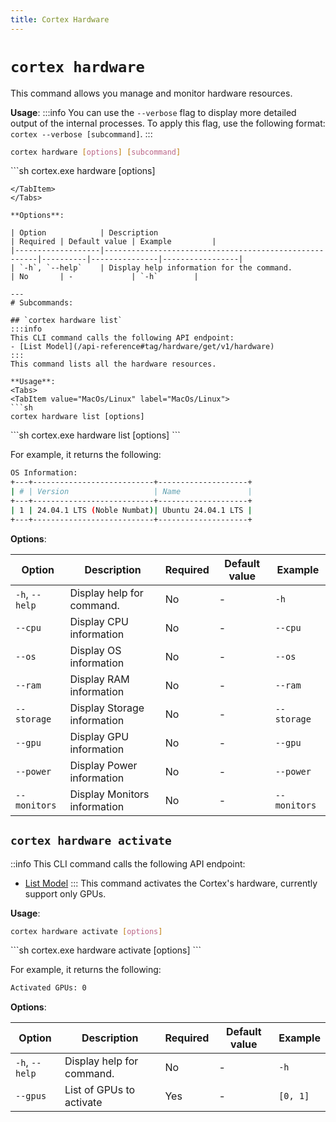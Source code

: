 ```yaml
---
title: Cortex Hardware
---
```



# `cortex hardware`

This command allows you manage and monitor hardware resources.


**Usage**:
:::info
You can use the `--verbose` flag to display more detailed output of the internal processes. To apply this flag, use the following format: `cortex --verbose [subcommand]`.
:::
<Tabs>
  <TabItem value="MacOs/Linux" label="MacOs/Linux">
  ```sh
  cortex hardware [options] [subcommand]
  ```
  </TabItem>
  <TabItem value="Windows" label="Windows">
  ```sh
  cortex.exe hardware [options]

  ```
  </TabItem>
</Tabs>

**Options**:

| Option            | Description                                           | Required | Default value | Example         |
|-------------------|-------------------------------------------------------|----------|---------------|-----------------|
| `-h`, `--help`    | Display help information for the command.             | No       | -             | `-h`        |

---
# Subcommands:

## `cortex hardware list`
:::info
This CLI command calls the following API endpoint:
- [List Model](/api-reference#tag/hardware/get/v1/hardware)
:::
This command lists all the hardware resources.

**Usage**:
<Tabs>
  <TabItem value="MacOs/Linux" label="MacOs/Linux">
  ```sh
  cortex hardware list [options]
  ```
  </TabItem>
  <TabItem value="Windows" label="Windows">
  ```sh
  cortex.exe hardware list [options]
  ```
  </TabItem>
</Tabs>

For example, it returns the following:
```bash
OS Information:
+---+---------------------------+--------------------+
| # | Version                   | Name               |
+---+---------------------------+--------------------+
| 1 | 24.04.1 LTS (Noble Numbat)| Ubuntu 24.04.1 LTS |
+---+---------------------------+--------------------+
```

**Options**:

| Option                    | Description                                        | Required | Default value | Example              |
|---------------------------|----------------------------------------------------|----------|---------------|----------------------|
| `-h`, `--help`            | Display help for command.                          | No       | -             | `-h`                 |
|`--cpu`                    | Display CPU information                            | No       | -             | `--cpu`              |
|`--os`                     | Display OS information                             | No       | -             | `--os`               |
|`--ram`                    | Display RAM information                            | No       | -             | `--ram`              |
|`--storage`                | Display Storage information                        | No       | -             | `--storage`          |
|`--gpu`                    | Display GPU information                            | No       | -             | `--gpu`              |
|`--power`                  | Display Power information                          | No       | -             | `--power`            |
|`--monitors`               | Display Monitors information                       | No       | -             | `--monitors`         |

## `cortex hardware activate`

::info
This CLI command calls the following API endpoint:
- [List Model](/api-reference#tag/hardware/post/v1/hardware/activate)
:::
This command activates the Cortex's hardware, currently support only GPUs.

**Usage**:
<Tabs>
  <TabItem value="MacOs/Linux" label="MacOs/Linux">
  ```sh
  cortex hardware activate [options]
  ```
  </TabItem>
  <TabItem value="Windows" label="Windows">
  ```sh
  cortex.exe hardware activate [options]
  ```
  </TabItem>
</Tabs>

For example, it returns the following:
```bash
Activated GPUs: 0
```

**Options**:

| Option                    | Description                                        | Required | Default value | Example              |
|---------------------------|----------------------------------------------------|----------|---------------|----------------------|
| `-h`, `--help`            | Display help for command.                          | No       | -             | `-h`                 |
|`--gpus`                   | List of GPUs to activate                           | Yes      | -             | `[0, 1]`             |
